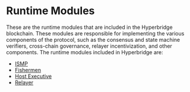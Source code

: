 # Runtime Modules

These are the runtime modules that are included in the Hyperbridge blockchain. These modules are responsible for implementing the various components of the protocol, such as the consensus and state machine verifiers, cross-chain governance, relayer incentivization, and other components. The runtime modules included in Hyperbridge are:

- [ISMP](/developers/explore/modules/ismp)
- [Fishermen](/developers/explore/modules/fishermen)
- [Host Executive](/developers/explore/modules/host-executive)
- [Relayer](/developers/explore/modules/relayer)
